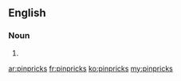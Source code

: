 ==English==

===Noun===
{{head|en|noun plural form}}

# {{plural of|pinprick|lang=en}}

[[ar:pinpricks]]
[[fr:pinpricks]]
[[ko:pinpricks]]
[[my:pinpricks]]
